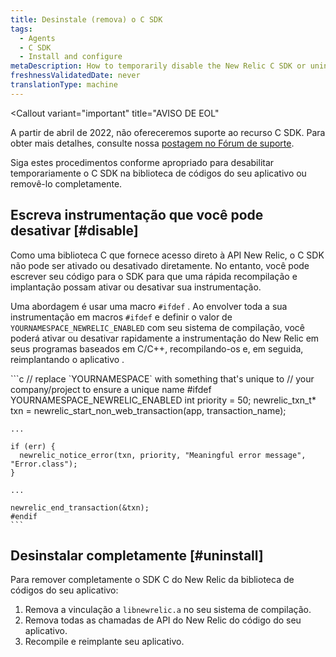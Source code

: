```yaml
---
title: Desinstale (remova) o C SDK
tags:
  - Agents
  - C SDK
  - Install and configure
metaDescription: How to temporarily disable the New Relic C SDK or uninstall and remove it completely from your application's code library.
freshnessValidatedDate: never
translationType: machine
---
```


<Callout
  variant="important"
  title="AVISO DE EOL"
>
  A partir de abril de 2022, não ofereceremos suporte ao recurso C SDK. Para obter mais detalhes, consulte nossa [postagem no Fórum de suporte](https://discuss.newrelic.com/t/q1-bulk-eol-announcement-fy23/181744).
</Callout>

Siga estes procedimentos conforme apropriado para desabilitar temporariamente o C SDK na biblioteca de códigos do seu aplicativo ou removê-lo completamente.

## Escreva instrumentação que você pode desativar [#disable]

Como uma biblioteca C que fornece acesso direto à API New Relic, o C SDK não pode ser ativado ou desativado diretamente. No entanto, você pode escrever seu código para o SDK para que uma rápida recompilação e implantação possam ativar ou desativar sua instrumentação.

Uma abordagem é usar uma macro `#ifdef` . Ao envolver toda a sua instrumentação em macros `#ifdef` e definir o valor de `YOURNAMESPACE_NEWRELIC_ENABLED` com seu sistema de compilação, você poderá ativar ou desativar rapidamente a instrumentação do New Relic em seus programas baseados em C/C++, recompilando-os e, em seguida, reimplantando o aplicativo .

<CollapserGroup>
  <Collapser
    id="ifdef"
    title="Usando macros #ifdef para desabilitar a instrumentação C SDK"
  >
    ```c
    // replace `YOURNAMESPACE` with something that's unique to
    // your company/project to ensure a unique name
    #ifdef YOURNAMESPACE_NEWRELIC_ENABLED
    int priority = 50;
    newrelic_txn_t* txn = newrelic_start_non_web_transaction(app, transaction_name);

    ...

    if (err) {
      newrelic_notice_error(txn, priority, "Meaningful error message", "Error.class");
    }

    ...

    newrelic_end_transaction(&txn);
    #endif
    ```
  </Collapser>
</CollapserGroup>

## Desinstalar completamente [#uninstall]

Para remover completamente o SDK C do New Relic da biblioteca de códigos do seu aplicativo:

1. Remova a vinculação a `libnewrelic.a` no seu sistema de compilação.
2. Remova todas as chamadas de API do New Relic do código do seu aplicativo.
3. Recompile e reimplante seu aplicativo.